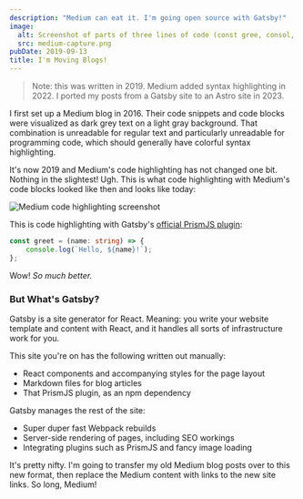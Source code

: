 ```yaml
---
description: "Medium can eat it. I'm going open source with Gatsby!"
image:
  alt: Screenshot of parts of three lines of code (const gree, consol, };) without syntax highlighting.
  src: medium-capture.png
pubDate: 2019-09-13
title: I'm Moving Blogs!
---
```



> Note: this was written in 2019.
> Medium added syntax highlighting in 2022.
> I ported my posts from a Gatsby site to an Astro site in 2023.

I first set up a Medium blog in 2016.
Their code snippets and code blocks were visualized as dark grey text on a light gray background.
That combination is unreadable for regular text and particularly unreadable for programming code, which should generally have colorful syntax highlighting.

It's now 2019 and Medium's code highlighting has not changed one bit.
Nothing in the slightest!
Ugh.
This is what code highlighting with Medium's code blocks looked like then and looks like today:

<img alt="Medium code highlighting screenshot" src={mediumCapture} />

This is code highlighting with Gatsby's [official PrismJS plugin](https://www.gatsbyjs.org/packages/gatsby-remark-prismjs):

```typescript
const greet = (name: string) => {
	console.log(`Hello, ${name}!`);
};
```

Wow!
_So much better._

### But What's Gatsby?

Gatsby is a site generator for React.
Meaning: you write your website template and content with React, and it handles all sorts of infrastructure work for you.

This site you're on has the following written out manually:

- React components and accompanying styles for the page layout
- Markdown files for blog articles
- That PrismJS plugin, as an npm dependency

Gatsby manages the rest of the site:

- Super duper fast Webpack rebuilds
- Server-side rendering of pages, including SEO workings
- Integrating plugins such as PrismJS and fancy image loading

It's pretty nifty.
I'm going to transfer my old Medium blog posts over to this new format,
then replace the Medium content with links to the new site links.
So long, Medium!

